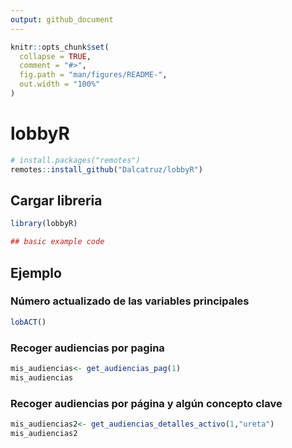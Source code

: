```yaml
---
output: github_document
---
```


<!-- README.md is generated from README.Rmd. Please edit that file -->

```r
knitr::opts_chunk$set(
  collapse = TRUE,
  comment = "#>",
  fig.path = "man/figures/README-",
  out.width = "100%"
)
```

# lobbyR

<!-- badges: start -->
<!-- badges: end -->

``` r
# install.packages("remotes")
remotes::install_github("Dalcatruz/lobbyR")
```
## Cargar libreria

```r
library(lobbyR)

## basic example code
```

## Ejemplo

### Número actualizado de las variables principales

```r
lobACT()
```


### Recoger audiencias por pagina

```r
mis_audiencias<- get_audiencias_pag(1)
mis_audiencias
```


### Recoger audiencias por página y algún concepto clave

```r
mis_audiencias2<- get_audiencias_detalles_activo(1,"ureta")
mis_audiencias2
```

